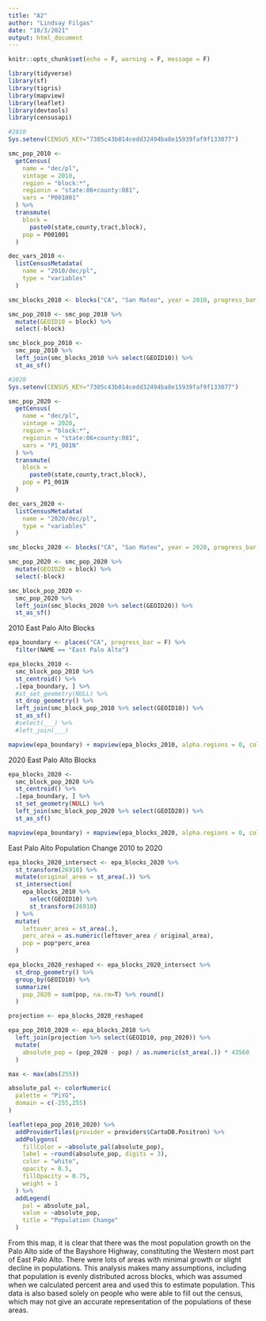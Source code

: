 ```yaml
---
title: "A2"
author: "Lindsay Filgas"
date: "10/3/2021"
output: html_document
---
```


```r
knitr::opts_chunk$set(echo = F, warning = F, message = F)
```

```r
library(tidyverse)
library(sf)
library(tigris)
library(mapview)
library(leaflet)
library(devtools)
library(censusapi)
```

```r
#2010
Sys.setenv(CENSUS_KEY="7305c43b014cedd32494ba8e15939faf9f133077")

smc_pop_2010 <-
  getCensus(
    name = "dec/pl",
    vintage = 2010,
    region = "block:*", 
    regionin = "state:06+county:081",
    vars = "P001001"
  ) %>% 
  transmute(
    block =
      paste0(state,county,tract,block),
    pop = P001001
  )

dec_vars_2010 <-
  listCensusMetadata(
    name = "2010/dec/pl",
    type = "variables"
  )

smc_blocks_2010 <- blocks("CA", "San Mateo", year = 2010, progress_bar = F)

smc_pop_2010 <- smc_pop_2010 %>%
  mutate(GEOID10 = block) %>%
  select(-block)

smc_block_pop_2010 <-
  smc_pop_2010 %>%
  left_join(smc_blocks_2010 %>% select(GEOID10)) %>%
  st_as_sf()
```


```r
#2020
Sys.setenv(CENSUS_KEY="7305c43b014cedd32494ba8e15939faf9f133077")

smc_pop_2020 <-
  getCensus(
    name = "dec/pl",
    vintage = 2020,
    region = "block:*", 
    regionin = "state:06+county:081",
    vars = "P1_001N"
  ) %>% 
  transmute(
    block =
      paste0(state,county,tract,block),
    pop = P1_001N
  )

dec_vars_2020 <-
  listCensusMetadata(
    name = "2020/dec/pl",
    type = "variables"
  )

smc_blocks_2020 <- blocks("CA", "San Mateo", year = 2020, progress_bar = F)

smc_pop_2020 <- smc_pop_2020 %>%
  mutate(GEOID20 = block) %>%
  select(-block)

smc_block_pop_2020 <-
  smc_pop_2020 %>%
  left_join(smc_blocks_2020 %>% select(GEOID20)) %>%
  st_as_sf()
```

2010 East Palo Alto Blocks
```r
epa_boundary <- places("CA", progress_bar = F) %>%
  filter(NAME == "East Palo Alto")

epa_blocks_2010 <-
  smc_block_pop_2010 %>%
  st_centroid() %>%
  .[epa_boundary, ] %>%
  #st_set_geometry(NULL) %>%
  st_drop_geometry() %>% 
  left_join(smc_block_pop_2010 %>% select(GEOID10)) %>%
  st_as_sf()
  #select(___) %>% 
  #left_join(___)

mapview(epa_boundary) + mapview(epa_blocks_2010, alpha.regions = 0, color = "red", lwd = 2)
```

2020 East Palo Alto Blocks
```r
epa_blocks_2020 <-
  smc_block_pop_2020 %>%
  st_centroid() %>%
  .[epa_boundary, ] %>%
  st_set_geometry(NULL) %>%
  left_join(smc_block_pop_2020 %>% select(GEOID20)) %>%
  st_as_sf()

mapview(epa_boundary) + mapview(epa_blocks_2020, alpha.regions = 0, color = "red", lwd = 2)
```

East Palo Alto Population Change 2010 to 2020

```r
epa_blocks_2020_intersect <- epa_blocks_2020 %>% 
  st_transform(26910) %>% 
  mutate(original_area = st_area(.)) %>%
  st_intersection(
    epa_blocks_2010 %>%
      select(GEOID10) %>% 
      st_transform(26910)
  ) %>%
  mutate(
    leftover_area = st_area(.),
    perc_area = as.numeric(leftover_area / original_area),
    pop = pop*perc_area
  )

epa_blocks_2020_reshaped <- epa_blocks_2020_intersect %>%
  st_drop_geometry() %>% 
  group_by(GEOID10) %>% 
  summarize(
    pop_2020 = sum(pop, na.rm=T) %>% round()
  )

projection <- epa_blocks_2020_reshaped

epa_pop_2010_2020 <- epa_blocks_2010 %>% 
  left_join(projection %>% select(GEOID10, pop_2020)) %>% 
  mutate(
    absolute_pop = (pop_2020 - pop) / as.numeric(st_area(.)) * 43560
  )

max <- max(abs(255))

absolute_pal <- colorNumeric(
  palette = "PiYG",
  domain = c(-255,255)
)

leaflet(epa_pop_2010_2020) %>% 
  addProviderTiles(provider = providers$CartoDB.Positron) %>% 
  addPolygons(
    fillColor = ~absolute_pal(absolute_pop),
    label = ~round(absolute_pop, digits = 3),
    color = "white",
    opacity = 0.5,
    fillOpacity = 0.75,
    weight = 1
  ) %>% 
  addLegend(
    pal = absolute_pal,
    value = ~absolute_pop,
    title = "Population Change"
  )
```

From this map, it is clear that there was the most population growth on the Palo Alto side of the Bayshore Highway, constituting the Western most part of East Palo Alto. There were lots of areas with minimal growth or slight decline in populations. This analysis makes many assumptions, including that population is evenly distributed across blocks, which was assumed when we calculated percent area and used this to estimate population. This data is also based solely on people who were able to fill out the census, which may not give an accurate representation of the populations of these areas.

